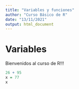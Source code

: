 ```yaml
---
title: "Variables y funciones"
author: "Curso Básico de R"
date: "13/11/2021"
output: html_document
---
```


# Variables
Bienvenidos al curso de R!!!
```r
26 + 95
x = 77
x
```

